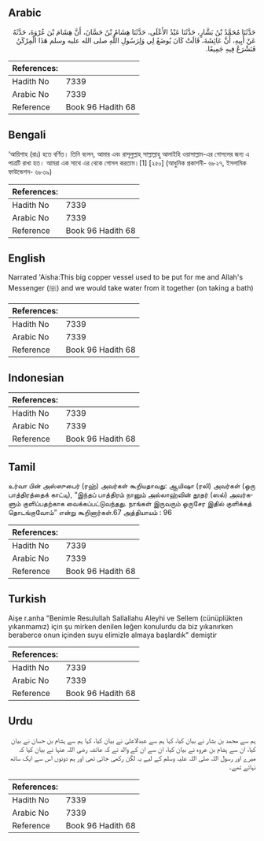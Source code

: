 ## Arabic


<div dir="rtl" lang="ar" style={{fontSize:'larger',backgroundColor:'#f8f9fa',padding:20}}>
حَدَّثَنَا مُحَمَّدُ بْنُ بَشَّارٍ، حَدَّثَنَا عَبْدُ الأَعْلَى، حَدَّثَنَا هِشَامُ بْنُ حَسَّانَ، أَنَّ هِشَامَ بْنَ عُرْوَةَ، حَدَّثَهُ عَنْ أَبِيهِ، أَنَّ عَائِشَةَ، قَالَتْ كَانَ يُوضَعُ لِي وَلِرَسُولِ اللَّهِ صلى الله عليه وسلم هَذَا الْمِرْكَنُ فَنَشْرَعُ فِيهِ جَمِيعًا‏.‏
</div>
<div style={{backgroundColor:'#f8f9fa',padding:20, marginBottom: 10}}><table> <thead> <tr> <th>References:</th> <th></th> </tr> </thead> <tbody><tr><td>Hadith No</td><td>7339</td></tr><tr><td>Arabic No</td><td>7339</td></tr><tr><td>Reference</td><td>Book 96 Hadith 68</td></tr></tbody></table></div>

## Bengali


<div dir="ltr" lang="bn" style={{fontSize:'larger',backgroundColor:'#f8f9fa',padding:20}}>
‘আয়িশাহ (রাঃ) হতে বর্ণিত। তিনি বলেন, আমার এবং রাসূলুল্লাহ্ সাল্লাল্লাহু আলাইহি ওয়াসাল্লাম-এর গোসলের জন্য এ পাত্রটি রাখা হত। আমরা এক সাথে এর থেকে গোসল করতাম।[1] [২৫০] (আধুনিক প্রকাশনী- ৬৮২৭, ইসলামিক ফাউন্ডেশন- ৬৮৩৯)
</div>
<div style={{backgroundColor:'#f8f9fa',padding:20, marginBottom: 10}}><table> <thead> <tr> <th>References:</th> <th></th> </tr> </thead> <tbody><tr><td>Hadith No</td><td>7339</td></tr><tr><td>Arabic No</td><td>7339</td></tr><tr><td>Reference</td><td>Book 96 Hadith 68</td></tr></tbody></table></div>

## English


<div dir="ltr" lang="en" style={{fontSize:'larger',backgroundColor:'#f8f9fa',padding:20}}>
Narrated 'Aisha:This big copper vessel used to be put for me and Allah's Messenger (ﷺ) and we would take water from it together (on taking a bath)
</div>
<div style={{backgroundColor:'#f8f9fa',padding:20, marginBottom: 10}}><table> <thead> <tr> <th>References:</th> <th></th> </tr> </thead> <tbody><tr><td>Hadith No</td><td>7339</td></tr><tr><td>Arabic No</td><td>7339</td></tr><tr><td>Reference</td><td>Book 96 Hadith 68</td></tr></tbody></table></div>

## Indonesian


<div dir="ltr" lang="id" style={{fontSize:'larger',backgroundColor:'#f8f9fa',padding:20}}>

</div>
<div style={{backgroundColor:'#f8f9fa',padding:20, marginBottom: 10}}><table> <thead> <tr> <th>References:</th> <th></th> </tr> </thead> <tbody><tr><td>Hadith No</td><td>7339</td></tr><tr><td>Arabic No</td><td>7339</td></tr><tr><td>Reference</td><td>Book 96 Hadith 68</td></tr></tbody></table></div>

## Tamil


<div dir="ltr" lang="ta" style={{fontSize:'larger',backgroundColor:'#f8f9fa',padding:20}}>
உர்வா பின் அஸ்ஸுபைர் (ரஹ்) அவர்கள் கூறியதாவது: ஆயிஷா (ரலி) அவர்கள் (ஒரு பாத்திரத்தைக் காட்டி), “இந்தப் பாத்திரம் நானும் அல்லாஹ்வின் தூதர் (ஸல்) அவர்களும் குளிப்பதற்காக வைக்கப்பட்டுவந்தது. நாங்கள் இருவரும் ஒருசேர இதில் குளிக்கத் தொடங்குவோம்” என்று கூறினார்கள்.67 அத்தியாயம் : 96
</div>
<div style={{backgroundColor:'#f8f9fa',padding:20, marginBottom: 10}}><table> <thead> <tr> <th>References:</th> <th></th> </tr> </thead> <tbody><tr><td>Hadith No</td><td>7339</td></tr><tr><td>Arabic No</td><td>7339</td></tr><tr><td>Reference</td><td>Book 96 Hadith 68</td></tr></tbody></table></div>

## Turkish


<div dir="ltr" lang="tr" style={{fontSize:'larger',backgroundColor:'#f8f9fa',padding:20}}>
Aişe r.anha "Benimle Resulullah Sallallahu Aleyhi ve Sellem (cünüplükten yıkanmamız) için şu mirken denilen leğen konulurdu da biz yıkanırken beraberce onun içinden suyu elimizle almaya başlardık" demiştir
</div>
<div style={{backgroundColor:'#f8f9fa',padding:20, marginBottom: 10}}><table> <thead> <tr> <th>References:</th> <th></th> </tr> </thead> <tbody><tr><td>Hadith No</td><td>7339</td></tr><tr><td>Arabic No</td><td>7339</td></tr><tr><td>Reference</td><td>Book 96 Hadith 68</td></tr></tbody></table></div>

## Urdu


<div dir="rtl" lang="ur" style={{fontSize:'larger',backgroundColor:'#f8f9fa',padding:20}}>
ہم سے محمد بن بشار نے بیان کیا، کہا ہم سے عبدالاعلیٰ نے بیان کیا، کہا ہم سے ہشام بن حسان نے بیان کیا، ان سے ہشام بن عروہ نے بیان کیا، ان سے ان کے والد نے کہ عائشہ رضی اللہ عنہا نے بیان کیا کہ میرے اور رسول اللہ صلی اللہ علیہ وسلم کے لیے یہ لگن رکھی جاتی تھی اور ہم دونوں اس سے ایک ساتھ نہاتے تھے۔
</div>
<div style={{backgroundColor:'#f8f9fa',padding:20, marginBottom: 10}}><table> <thead> <tr> <th>References:</th> <th></th> </tr> </thead> <tbody><tr><td>Hadith No</td><td>7339</td></tr><tr><td>Arabic No</td><td>7339</td></tr><tr><td>Reference</td><td>Book 96 Hadith 68</td></tr></tbody></table></div>